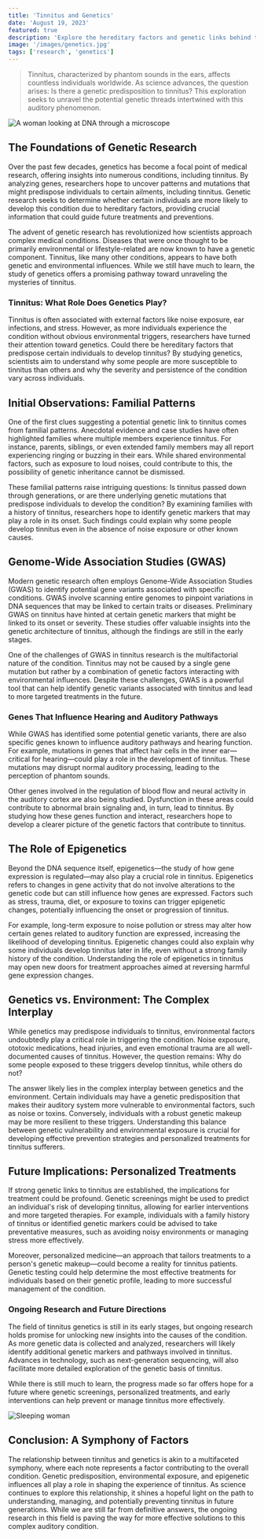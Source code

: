 ```yaml
---
title: 'Tinnitus and Genetics'
date: 'August 19, 2023'
featured: true
description: 'Explore the hereditary factors and genetic links behind tinnitus to understand its potential roots and implications.'
image: '/images/genetics.jpg'
tags: ['research', 'genetics']
---
```


<Blockquote>
  Tinnitus, characterized by phantom sounds in the ears, affects countless
  individuals worldwide. As science advances, the question arises: Is there a
  genetic predisposition to tinnitus? This exploration seeks to unravel the
  potential genetic threads intertwined with this auditory phenomenon.
</Blockquote>

<Image
  src="/images/genetics.jpg"
  alt="A woman looking at DNA through a microscope"
/>

## <Highlighter>The Foundations of Genetic Research</Highlighter>

Over the past few decades, genetics has become a focal point of medical research, offering insights into numerous conditions, including tinnitus. By analyzing genes, researchers hope to uncover patterns and mutations that might predispose individuals to certain ailments, including tinnitus. Genetic research seeks to determine whether certain individuals are more likely to develop this condition due to hereditary factors, providing crucial information that could guide future treatments and preventions.

The advent of genetic research has revolutionized how scientists approach complex medical conditions. Diseases that were once thought to be primarily environmental or lifestyle-related are now known to have a genetic component. Tinnitus, like many other conditions, appears to have both genetic and environmental influences. While we still have much to learn, the study of genetics offers a promising pathway toward unraveling the mysteries of tinnitus.

### Tinnitus: What Role Does Genetics Play?

Tinnitus is often associated with external factors like noise exposure, ear infections, and stress. However, as more individuals experience the condition without obvious environmental triggers, researchers have turned their attention toward genetics. Could there be hereditary factors that predispose certain individuals to develop tinnitus? By studying genetics, scientists aim to understand why some people are more susceptible to tinnitus than others and why the severity and persistence of the condition vary across individuals.

<AdComponent />

## <Highlighter>Initial Observations: Familial Patterns</Highlighter>

One of the first clues suggesting a potential genetic link to tinnitus comes from familial patterns. Anecdotal evidence and case studies have often highlighted families where multiple members experience tinnitus. For instance, parents, siblings, or even extended family members may all report experiencing ringing or buzzing in their ears. While shared environmental factors, such as exposure to loud noises, could contribute to this, the possibility of genetic inheritance cannot be dismissed.

These familial patterns raise intriguing questions: Is tinnitus passed down through generations, or are there underlying genetic mutations that predispose individuals to develop the condition? By examining families with a history of tinnitus, researchers hope to identify genetic markers that may play a role in its onset. Such findings could explain why some people develop tinnitus even in the absence of noise exposure or other known causes.

## <Highlighter>Genome-Wide Association Studies (GWAS)</Highlighter>

Modern genetic research often employs Genome-Wide Association Studies (GWAS) to identify potential gene variants associated with specific conditions. GWAS involve scanning entire genomes to pinpoint variations in DNA sequences that may be linked to certain traits or diseases. Preliminary GWAS on tinnitus have hinted at certain genetic markers that might be linked to its onset or severity. These studies offer valuable insights into the genetic architecture of tinnitus, although the findings are still in the early stages.

One of the challenges of GWAS in tinnitus research is the multifactorial nature of the condition. Tinnitus may not be caused by a single gene mutation but rather by a combination of genetic factors interacting with environmental influences. Despite these challenges, GWAS is a powerful tool that can help identify genetic variants associated with tinnitus and lead to more targeted treatments in the future.

### Genes That Influence Hearing and Auditory Pathways

While GWAS has identified some potential genetic variants, there are also specific genes known to influence auditory pathways and hearing function. For example, mutations in genes that affect hair cells in the inner ear—critical for hearing—could play a role in the development of tinnitus. These mutations may disrupt normal auditory processing, leading to the perception of phantom sounds.

Other genes involved in the regulation of blood flow and neural activity in the auditory cortex are also being studied. Dysfunction in these areas could contribute to abnormal brain signaling and, in turn, lead to tinnitus. By studying how these genes function and interact, researchers hope to develop a clearer picture of the genetic factors that contribute to tinnitus.

<AdComponent />

## <Highlighter>The Role of Epigenetics</Highlighter>

Beyond the DNA sequence itself, epigenetics—the study of how gene expression is regulated—may also play a crucial role in tinnitus. Epigenetics refers to changes in gene activity that do not involve alterations to the genetic code but can still influence how genes are expressed. Factors such as stress, trauma, diet, or exposure to toxins can trigger epigenetic changes, potentially influencing the onset or progression of tinnitus.

For example, long-term exposure to noise pollution or stress may alter how certain genes related to auditory function are expressed, increasing the likelihood of developing tinnitus. Epigenetic changes could also explain why some individuals develop tinnitus later in life, even without a strong family history of the condition. Understanding the role of epigenetics in tinnitus may open new doors for treatment approaches aimed at reversing harmful gene expression changes.

## <Highlighter>Genetics vs. Environment: The Complex Interplay</Highlighter>

While genetics may predispose individuals to tinnitus, environmental factors undoubtedly play a critical role in triggering the condition. Noise exposure, ototoxic medications, head injuries, and even emotional trauma are all well-documented causes of tinnitus. However, the question remains: Why do some people exposed to these triggers develop tinnitus, while others do not?

The answer likely lies in the complex interplay between genetics and the environment. Certain individuals may have a genetic predisposition that makes their auditory system more vulnerable to environmental factors, such as noise or toxins. Conversely, individuals with a robust genetic makeup may be more resilient to these triggers. Understanding this balance between genetic vulnerability and environmental exposure is crucial for developing effective prevention strategies and personalized treatments for tinnitus sufferers.

<AdComponent />

## <Highlighter>Future Implications: Personalized Treatments</Highlighter>

If strong genetic links to tinnitus are established, the implications for treatment could be profound. Genetic screenings might be used to predict an individual's risk of developing tinnitus, allowing for earlier interventions and more targeted therapies. For example, individuals with a family history of tinnitus or identified genetic markers could be advised to take preventative measures, such as avoiding noisy environments or managing stress more effectively.

Moreover, personalized medicine—an approach that tailors treatments to a person's genetic makeup—could become a reality for tinnitus patients. Genetic testing could help determine the most effective treatments for individuals based on their genetic profile, leading to more successful management of the condition.

### Ongoing Research and Future Directions

The field of tinnitus genetics is still in its early stages, but ongoing research holds promise for unlocking new insights into the causes of the condition. As more genetic data is collected and analyzed, researchers will likely identify additional genetic markers and pathways involved in tinnitus. Advances in technology, such as next-generation sequencing, will also facilitate more detailed exploration of the genetic basis of tinnitus.

While there is still much to learn, the progress made so far offers hope for a future where genetic screenings, personalized treatments, and early interventions can help prevent or manage tinnitus more effectively.

<Image src="/images/sleeping-woman.jpg" alt="Sleeping woman" />

## <Highlighter>Conclusion: A Symphony of Factors</Highlighter>

The relationship between tinnitus and genetics is akin to a multifaceted symphony, where each note represents a factor contributing to the overall condition. Genetic predisposition, environmental exposure, and epigenetic influences all play a role in shaping the experience of tinnitus. As science continues to explore this relationship, it shines a hopeful light on the path to understanding, managing, and potentially preventing tinnitus in future generations. While we are still far from definitive answers, the ongoing research in this field is paving the way for more effective solutions to this complex auditory condition.
